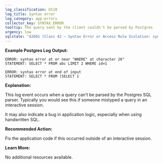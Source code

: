 ```yaml
---
log_classification: U110
log_title: Syntax error
log_category: app-errors
collector_key: SYNTAX_ERROR
tooltip: The query sent by the client couldn't be parsed by Postgres
urgency: low
sqlstate: "42601 (Class 42 — Syntax Error or Access Rule Violation: syntax_error)"
---
```


**Example Postgres Log Output:**

```
ERROR: syntax error at or near "WHERE" at character 26"
STATEMENT: SELECT * FROM abc LIMIT 2 WHERE id=1
```

```
ERROR: syntax error at end of input
STATEMENT: SELECT * FROM (SELECT 1
```

**Explanation:**

This log event occurs when a query can't be parsed by the Postgres SQL parser. Typically
you would see this if someone mistyped a query in an interactive session.

It may also indicate a bug in application logic, especially when using handwritten SQL.

**Recommended Action:**

Fix the application code if this occurred outside of an interactive session.

**Learn More:**

No additional resources available.
